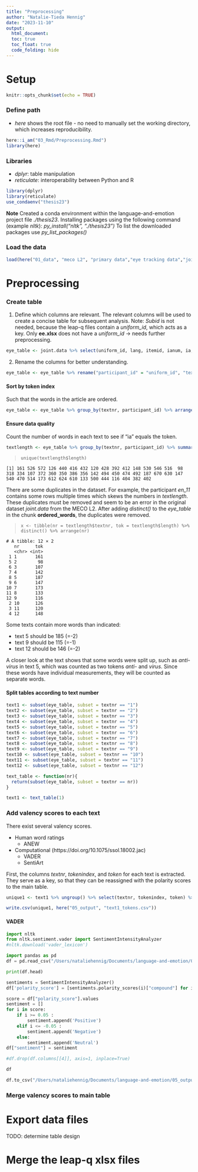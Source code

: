 ```yaml
---
title: "Preprocessing"
author: "Natalie-Tieda Hennig"
date: "2023-11-10"
output: 
  html_document:
  toc: true
  toc_float: true
  code_folding: hide
---
```


# Setup
```r
knitr::opts_chunk$set(echo = TRUE)
```

### Define path
- *here* shows the root file - no need to manually set the working directory, which increases reproducibility.
```r
here::i_am("03_Rmd/Preprocessing.Rmd")
library(here)
```

### Libraries
- *dplyr*: table manipulation
- *reticulate*: interoperability between Python and R
```r
library(dplyr)
library(reticulate)
use_condaenv("thesis23")
```
**Note** Created a conda environment within the language-and-emotion project file *./thesis23*.
Installing packages using the following command (example *nltk*): *py_install("nltk", "./thesis23")*
To list the downloaded packages use *py_list_packages()*

### Load the data
```r
load(here("01_data", "meco L2", "primary data","eye tracking data","joint_data_l2_trimmed.rda"))
```

# Preprocessing
### Create table
1.  Define which columns are relevant. The relevant columns will be used to create a concise table for subsequent analysis.
Note: *Subid* is not needed, because the leap-q files contain a *uniform_id*, which acts as a key. Only **ee.xlsx** does not have a *uniform_id* -> needs further preprocessing.
```r
eye_table <- joint.data %>% select(uniform_id, lang, itemid, ianum, ia, skip, nfix, refix, dur, firstrun.dur, firstrun.gopast, firstrun.gopast.sel, firstfix.dur)
```

2. Rename the columns for better understanding. 
```r
eye_table <- eye_table %>% rename("participant_id" = "uniform_id", "textnr" = "itemid", "tokenindex" = "ianum", "token"="ia") 
```

#### Sort by token index
Such that the words in the article are ordered. 
```r
eye_table <- eye_table %>% group_by(textnr, participant_id) %>% arrange(tokenindex, .by_group = TRUE) %>% distinct()
```

#### Ensure data quality
Count the number of words in each text to see if "ia" equals the token.
```r
textlength <- eye_table %>% group_by(textnr, participant_id) %>% summarise(length=n(), .groups = "drop")
```

> ```unique(textlength$length)```

```
[1] 161 526 572 126 440 416 432 120 428 392 412 148 530 546 516  98 318 334 107 372 360 350 386 356 142 494 450 474 492 187 670 630 147 540 470 514 173 612 624 610 133 500 444 116 404 382 402
```

There are some duplicates in the dataset. For example, the participant *en_11* contains some rows multiple times which skews the numbers in *textlength*. 
These duplicates must be removed and seem to be an error in the original dataset *joint.data* from the MECO L2.
After adding *distinct()* to the *eye_table* in the chunk **ordered_words**, the duplicates were removed.

> ```x <- tibble(nr = textlength$textnr, tok = textlength$length) %>% distinct() %>% arrange(nr)```

```
# A tibble: 12 × 2
   nr      tok
   <chr> <int>
 1 1       161
 5 2        98
 6 3       107
 7 4       142
 8 5       187
 9 6       147
10 7       173
11 8       133
12 9       116
 2 10      126
 3 11      120
 4 12      148
```
Some texts contain more words than indicated: 

- text 5 should be 185 (=-2)
- text 9 should be 115 (=-1)
- text 12 should be 146 (=-2)

A closer look at the text shows that some words were split up, such as *anti-virus* in text 5, which was counted as two tokens *anti-* and *virus*. 
Since these words have individual measurements, they will be counted as separate words.

#### Split tables according to text number
```r
text1 <- subset(eye_table, subset = textnr == "1")
text2 <- subset(eye_table, subset = textnr == "2")
text3 <- subset(eye_table, subset = textnr == "3")
text4 <- subset(eye_table, subset = textnr == "4")
text5 <- subset(eye_table, subset = textnr == "5")
text6 <- subset(eye_table, subset = textnr == "6")
text7 <- subset(eye_table, subset = textnr == "7")
text8 <- subset(eye_table, subset = textnr == "8")
text9 <- subset(eye_table, subset = textnr == "9")
text10 <- subset(eye_table, subset = textnr == "10")
text11 <- subset(eye_table, subset = textnr == "11")
text12 <- subset(eye_table, subset = textnr == "12")
```

```r
text_table <- function(nr){
  return(subset(eye_table, subset = textnr == nr))
}
```

```r
text1 <- text_table(1)
```

### Add valency scores to each text
There exist several valency scores.

- Human word ratings
  - ANEW
- Computational (https://doi.org/10.1075/ssol.18002.jac)
  - VADER 
  - SentiArt

First, the columns *textnr*, *tokenindex*, and *token* for each text is extracted. They serve as a key, so that they can be reassigned with the polarity scores to the main table.
```r
unique1 <- text1 %>% ungroup() %>% select(textnr, tokenindex, token) %>% distinct()

write.csv(unique1, here("05_output", "text1_tokens.csv"))
```


#### VADER
```python
import nltk
from nltk.sentiment.vader import SentimentIntensityAnalyzer
#nltk.download('vader_lexicon')
```

```python
import pandas as pd
df = pd.read_csv("/Users/nataliehennig/Documents/language-and-emotion/05_output/text1_tokens.csv")
```

```python
print(df.head)
```

```python
sentiments = SentimentIntensityAnalyzer()
df['polarity_score'] = [sentiments.polarity_scores(i)["compound"] for i in df["token"]]

score = df["polarity_score"].values
sentiment = []
for i in score:
    if i >= 0.05 :
        sentiment.append('Positive')
    elif i <= -0.05 :
        sentiment.append('Negative')
    else:
        sentiment.append('Neutral')
df["sentiment"] = sentiment

#df.drop(df.columns[[4]], axis=1, inplace=True)

df

```
```python
df.to_csv("/Users/nataliehennig/Documents/language-and-emotion/05_output/text1_tokens_scores.csv")
```



### Merge valency scores to main table


# Export data files
TODO: determine table design

# Merge the leap-q xlsx files

